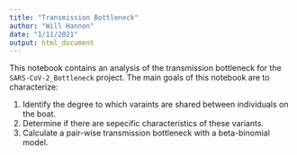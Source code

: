 ```yaml
---
title: "Transmission Bottleneck"
author: "Will Hannon"
date: "1/11/2021"
output: html_document
---
```


This notebook contains an analysis of the transmission bottleneck for the `SARS-CoV-2_Bottleneck` project. The main goals of this notebook are to characterize: 

1. Identify the degree to which varaints are shared between individuals on the boat. 
2. Determine if there are sepecific characteristics of these variants. 
3. Calculate a pair-wise transmission bottleneck with a beta-binomial model. 